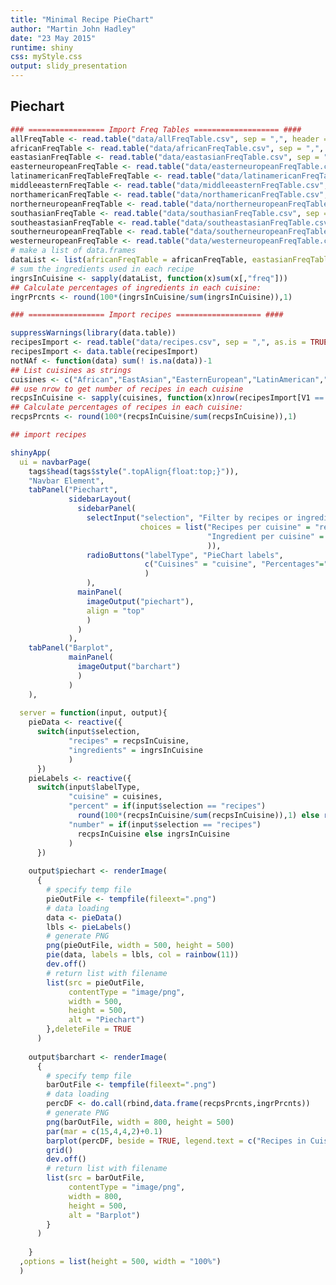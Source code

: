 ```yaml
---
title: "Minimal Recipe PieChart"
author: "Martin John Hadley"
date: "23 May 2015"
runtime: shiny
css: myStyle.css
output: slidy_presentation
---
```


## Piechart


```r
### ================= Import Freq Tables =================== ####
allFreqTable <- read.table("data/allFreqTable.csv", sep = ",", header = TRUE, row.names = 1)
africanFreqTable <- read.table("data/africanFreqTable.csv", sep = ",", header = TRUE, row.names = 1)
eastasianFreqTable <- read.table("data/eastasianFreqTable.csv", sep = ",", header = TRUE, row.names = 1)
easterneuropeanFreqTable <- read.table("data/easterneuropeanFreqTable.csv", sep = ",", header = TRUE, row.names = 1)
latinamericanFreqTableFreqTable <- read.table("data/latinamericanFreqTable.csv", sep = ",", header = TRUE, row.names = 1)
middleeasternFreqTable <- read.table("data/middleeasternFreqTable.csv", sep = ",", header = TRUE, row.names = 1)
northamericanFreqTable <- read.table("data/northamericanFreqTable.csv", sep = ",", header = TRUE, row.names = 1)
northerneuropeanFreqTable <- read.table("data/northerneuropeanFreqTable.csv", sep = ",", header = TRUE, row.names = 1)
southasianFreqTable <- read.table("data/southasianFreqTable.csv", sep = ",", header = TRUE, row.names = 1)
southeastasianFreqTable <- read.table("data/southeastasianFreqTable.csv", sep = ",", header = TRUE, row.names = 1)
southerneuropeanFreqTable <- read.table("data/southerneuropeanFreqTable.csv", sep = ",", header = TRUE, row.names = 1)
westerneuropeanFreqTable <- read.table("data/westerneuropeanFreqTable.csv", sep = ",", header = TRUE, row.names = 1)
# make a list of data.frames
dataList <- list(africanFreqTable = africanFreqTable, eastasianFreqTable = eastasianFreqTable, easterneuropeanFreqTable = easterneuropeanFreqTable, latinamericanFreqTableFreqTable = latinamericanFreqTableFreqTable, middleeasternFreqTable = middleeasternFreqTable, northamericanFreqTable = northamericanFreqTable, northerneuropeanFreqTable = northerneuropeanFreqTable, southasianFreqTable = southasianFreqTable, southeastasianFreqTable = southeastasianFreqTable, southerneuropeanFreqTable = southerneuropeanFreqTable, westerneuropeanFreqTable = westerneuropeanFreqTable)
# sum the ingredients used in each recipe
ingrsInCuisine <- sapply(dataList, function(x)sum(x[,"freq"]))
## Calculate percentages of ingredients in each cuisine:
ingrPrcnts <- round(100*(ingrsInCuisine/sum(ingrsInCuisine)),1)

### ================= Import recipes =================== ####

suppressWarnings(library(data.table))
recipesImport <- read.table("data/recipes.csv", sep = ",", as.is = TRUE, fill = TRUE, col.names = paste0("V",1:33), na.strings = "")
recipesImport <- data.table(recipesImport)
notNAf <- function(data) sum(! is.na(data))-1
## List cuisines as strings
cuisines <- c("African","EastAsian","EasternEuropean","LatinAmerican","MiddleEastern","NorthAmerican","NorthernEuropean","SouthAsian","SoutheastAsian","SouthernEuropean","WesternEuropean")
## use nrow to get number of recipes in each cuisine
recpsInCuisine <- sapply(cuisines, function(x)nrow(recipesImport[V1 == x]))
## Calculate percentages of recipes in each cuisine:
recpsPrcnts <- round(100*(recpsInCuisine/sum(recpsInCuisine)),1)

```


```r

## import recipes

shinyApp(
  ui = navbarPage(
    tags$head(tags$style(".topAlign{float:top;}")),
    "Navbar Element",
    tabPanel("Piechart",
             sidebarLayout(
               sidebarPanel(
                 selectInput("selection", "Filter by recipes or ingredients:",
                             choices = list("Recipes per cuisine" = "recipes",
                                            "Ingredient per cuisine" = "ingredients"
                                            )),
                 radioButtons("labelType", "PieChart labels",
                              c("Cuisines" = "cuisine", "Percentages"="percent", "Numbers"="number")
                              )
                 ),
               mainPanel(
                 imageOutput("piechart"),
                 align = "top"
                 )
               )
             ),
    tabPanel("Barplot",
             mainPanel(
               imageOutput("barchart")
               )
             )
    ),
  
  server = function(input, output){
    pieData <- reactive({
      switch(input$selection, 
             "recipes" = recpsInCuisine,
             "ingredients" = ingrsInCuisine
             )
      })
    pieLabels <- reactive({
      switch(input$labelType,
             "cuisine" = cuisines,
             "percent" = if(input$selection == "recipes") 
               round(100*(recpsInCuisine/sum(recpsInCuisine)),1) else round(100*(ingrsInCuisine/sum(ingrsInCuisine)),1),
             "number" = if(input$selection == "recipes") 
               recpsInCuisine else ingrsInCuisine
             )
      })
    
    output$piechart <- renderImage(
      {
        # specify temp file
        pieOutFile <- tempfile(fileext=".png")
        # data loading
        data <- pieData()
        lbls <- pieLabels()
        # generate PNG
        png(pieOutFile, width = 500, height = 500)
        pie(data, labels = lbls, col = rainbow(11))
        dev.off()
        # return list with filename
        list(src = pieOutFile,
             contentType = "image/png",
             width = 500,
             height = 500,
             alt = "Piechart")
        },deleteFile = TRUE
      )
    
    output$barchart <- renderImage(
      {
        # specify temp file
        barOutFile <- tempfile(fileext=".png")
        # data loading
        percDF <- do.call(rbind,data.frame(recpsPrcnts,ingrPrcnts))
        # generate PNG
        png(barOutFile, width = 800, height = 500)
        par(mar = c(15,4,4,2)+0.1)
        barplot(percDF, beside = TRUE, legend.text = c("Recipes in Cuisine","Ingredients in Cuisine"),args.legend = list(x = "topleft", bty="n"), names = cuisines, las = 2, col = c("orange","blue"), main = "Percentages of recipes and ingredients in each cuisine")
        grid()
        dev.off()
        # return list with filename
        list(src = barOutFile,
             contentType = "image/png",
             width = 800,
             height = 500,
             alt = "Barplot")        
        }
      )
    
    }
  ,options = list(height = 500, width = "100%")
  )
```



